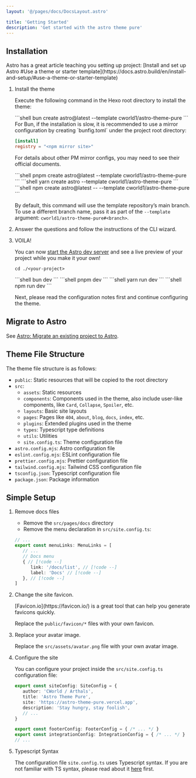 ```yaml
---
layout: '@/pages/docs/DocsLayout.astro'

title: 'Getting Started'
description: 'Get started with the astro theme pure'
---
```



## Installation

<Aside type='tip'>
Astro has a great article teaching you setting up project: [Install and set up Astro #Use a theme or starter template](https://docs.astro.build/en/install-and-setup/#use-a-theme-or-starter-template) 
</Aside>

<Steps>

1. Install the theme

   Execute the following command in the Hexo root directory to install the theme:
   
   <Tabs>
   <TabItem label='bun'>
   ```shell
   bun create astro@latest --template cworld1/astro-theme-pure
   ```
   <Aside type='tip'>
   For Bun, if the installation is slow, it is recommended to use a mirror configuration by creating `bunfig.toml` under the project root directory:

   ```toml title="bunfig.toml"
   [install]
   registry = "<npm mirror site>"
   ```

   For details about other PM mirror configs, you may need to see their official documents.
   </Aside>
   </TabItem>
   <TabItem label='pnpm'>
   ```shell
   pnpm create astro@latest --template cworld1/astro-theme-pure
   ```
   </TabItem>
   <TabItem label='yarn'>
   ```shell
   yarn create astro --template cworld1/astro-theme-pure
   ```
   </TabItem>
   <TabItem label='npm'>
   ```shell
   npm create astro@latest -- --template cworld1/astro-theme-pure
   ```
   </TabItem>
   </Tabs>

   By default, this command will use the template repository’s main branch. To use a different branch name, pass it as part of the `--template` argument: `cworld1/astro-theme-pure#<branch>`.

2. Answer the questions and follow the instructions of the CLI wizard.

3. VOILA!

   You can now [start the Astro dev server](https://docs.astro.build/en/install-and-setup/#start-the-astro-dev-server) and see a live preview of your project while you make it your own!

   ```shell
   cd ./<your-project>
   ```

   <Tabs>
   <TabItem label='bun'>
   ```shell
   bun dev
   ```
   </TabItem>
   <TabItem label='pnpm'>
   ```shell
   pnpm dev
   ```
   </TabItem>
   <TabItem label='yarn'>
   ```shell
   yarn run dev
   ```
   </TabItem>
   <TabItem label='npm'>
   ```shell
   npm run dev
   ```
   </TabItem>
   </Tabs>

   Next, please read the configuration notes first and continue configuring the theme.

</Steps>

## Migrate to Astro

See [Astro: Migrate an existing project to Astro](https://docs.astro.build/en/guides/migrate-to-astro/).

## Theme File Structure

The theme file structure is as follows:

- `public`: Static resources that will be copied to the root directory
- `src`:
  - `assets`: Static resources
  - `components`: Components used in the theme, also include user-like components, like `Card`, `Collapse`, `Spoiler`, etc.
  - `layouts`: Basic site layouts
  - `pages`: Pages like `404`, `about`, `blog`, `docs`, `index`, etc.
  - `plugins`: Extended plugins used in the theme
  - `types`: Typescript type definitions
  - `utils`: Utilities
  - `site.config.ts`: Theme configuration file
- `astro.config.mjs`: Astro configuration file
- `eslint.config.mjs`: ESLint configuration file
- `prettier.config.mjs`: Prettier configuration file
- `tailwind.config.mjs`: Tailwind CSS configuration file
- `tsconfig.json`: Typescript configuration file
- `package.json`: Package information

## Simple Setup


<Steps>

1. Remove docs files

   - Remove the `src/pages/docs` directory
   - Remove the menu declaration in `src/site.config.ts`:
   
   ```ts title="src/site.config.ts"
   // ...
   export const menuLinks: MenuLinks = [
      // ...
      // Docs menu
      { // [!code --]
         link: '/docs/list', // [!code --]
         label: 'Docs' // [!code --]
      }, // [!code --]
   ]
   ```

2. Change the site favicon.

   <Aside type='tip'>
   [Favicon.io](https://favicon.io/) is a great tool that can help you generate favicons quickly.
   </Aside>

   Replace the `public/favicon/*` files with your own favicon.

3. Replace your avatar image.

   Replace the `src/assets/avatar.png` file with your own avatar image.

4. Configure the site

   You can configure your project inside the `src/site.config.ts` configuration file:

   ```ts title="src/site.config.ts"
   export const siteConfig: SiteConfig = {
      author: 'CWorld / Arthals',
      title: 'Astro Theme Pure',
      site: 'https://astro-theme-pure.vercel.app',
      description: 'Stay hungry, stay foolish',
      // ...
   }

   export const footerConfig: FooterConfig = { /* ... */ }
   export const integrationConfig: IntegrationConfig = { /* ... */ }
   // ...
   ```

5. Typescript Syntax

   The configuration file `site.config.ts` uses Typescript syntax. If you are not familiar with TS syntax, please read about it [here](https://learnxinyminutes.com/docs/typescript/) first.

</Steps>
